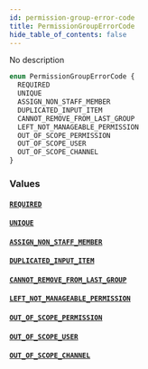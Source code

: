 ```yaml
---
id: permission-group-error-code
title: PermissionGroupErrorCode
hide_table_of_contents: false
---
```


No description

```graphql
enum PermissionGroupErrorCode {
  REQUIRED
  UNIQUE
  ASSIGN_NON_STAFF_MEMBER
  DUPLICATED_INPUT_ITEM
  CANNOT_REMOVE_FROM_LAST_GROUP
  LEFT_NOT_MANAGEABLE_PERMISSION
  OUT_OF_SCOPE_PERMISSION
  OUT_OF_SCOPE_USER
  OUT_OF_SCOPE_CHANNEL
}
```

### Values

#### [`REQUIRED`](#)

#### [`UNIQUE`](#)

#### [`ASSIGN_NON_STAFF_MEMBER`](#)

#### [`DUPLICATED_INPUT_ITEM`](#)

#### [`CANNOT_REMOVE_FROM_LAST_GROUP`](#)

#### [`LEFT_NOT_MANAGEABLE_PERMISSION`](#)

#### [`OUT_OF_SCOPE_PERMISSION`](#)

#### [`OUT_OF_SCOPE_USER`](#)

#### [`OUT_OF_SCOPE_CHANNEL`](#)

